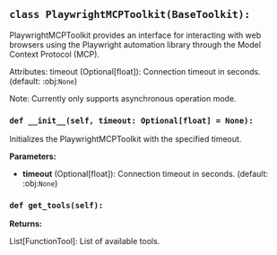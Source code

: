 <a id="camel.toolkits.playwright_mcp_toolkit"></a>

<a id="camel.toolkits.playwright_mcp_toolkit.PlaywrightMCPToolkit"></a>

## `class PlaywrightMCPToolkit(BaseToolkit):`

PlaywrightMCPToolkit provides an interface for interacting with web
browsers using the Playwright automation library through the Model Context
Protocol (MCP).

Attributes:
timeout (Optional[float]): Connection timeout in seconds.
(default: :obj:`None`)

Note:
Currently only supports asynchronous operation mode.

<a id="camel.toolkits.playwright_mcp_toolkit.PlaywrightMCPToolkit.__init__"></a>

### `def __init__(self, timeout: Optional[float] = None):`

Initializes the PlaywrightMCPToolkit with the specified timeout.

**Parameters:**

- **timeout** (Optional[float]): Connection timeout in seconds. (default: :obj:`None`)

<a id="camel.toolkits.playwright_mcp_toolkit.PlaywrightMCPToolkit.get_tools"></a>

### `def get_tools(self):`

**Returns:**

  List[FunctionTool]: List of available tools.
